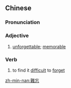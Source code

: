 {{also|难忘}}
==Chinese==
{{zh-forms|difficult|s=难忘}}

===Pronunciation===
{{zh-pron
|m=nánwàng
|c=naan4 mong4
|mn=lân-bōng
|cat=a,v
}}

===Adjective===
{{zh-adj}}

# [[unforgettable]]; [[memorable]]

===Verb===
{{zh-verb}}

# to find it [[difficult]] to [[forget]]
#: {{zh-x|難忘 妳 對 我 那 種 體貼入微　時時刻刻 腦海 中 都 緊記|I '''can't forget''' that attention you gave me; it's still stuck fast in my mind all the time|C-LIT|ref={{w2|zh|許冠傑}}, {{lang|zh|難忘你}}}}

[[zh-min-nan:難忘]]